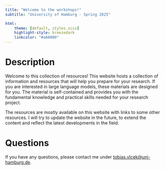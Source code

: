 ```yaml
---
title: "Welcome to the workshops!"
subtitle: "University of Hamburg - Spring 2025"

html:
    theme: [default, styles.scss]
    highlight-style: breezedark
    linkcolor: "#a60000"
---
```


# Description
Welcome to this collection of resources! This website hosts a collection of information and resources that will help you prepare for your research. If you are interested in large language models, these materials are designed for you. The material is self-contained and provides you with the fundamental knowledge and practical skills needed for your research project.

The resources are mostly available on this website with links to some other resources. I will try to update the website in the future, to extend the content and reflect the latest developments in the field.

# Questions
If you have any questions, please contact me under [tobias.vlcek@uni-hamburg.de](mailto:tobias.vlcek@uni-hamburg.de?subject=Seminar%20Preparation%3A%20%3CYour%20subject%3E).
